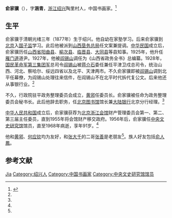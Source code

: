 '''俞家骥'''（{{bd|1877年||1968年|}}），字'''涵青'''，[[浙江|浙江]][[绍兴|绍兴]]陶里村人，中国书画家。<ref name=yjj>{{Cite web |url=http://xbsh.net/author/2562.html |title=俞家骥，西部书画，于2012-2-15查阅 |accessdate=2012-02-16 |archive-date=2014-07-14 |archive-url=https://web.archive.org/web/20140714115311/http://xbsh.net/author/2562.html |dead-url=no }}</ref>

== 生平 ==
俞家骥于清朝光绪三年（1877年）生于绍兴。他自幼在家塾学习。后来俞家骥到[[北京|北京]]入[[国子监|国子监]]学习。此后他被派到[[山西垦务总局|山西垦务总局]]任文案兼提调。[[中华民国|中华民国]]成立后，俞家骥历任[[山西省|山西省]][[阳曲县|阳曲县]]、[[榆次县|榆次县]]、[[临晋县|临晋县]]、[[大同县|大同县]]等县知事。1925年，他升任[[雁门道|雁门道]]道尹。1927年，他被[[阎锡山|阎锡山]]调任为《山西省政务全书》总编纂。1928年，[[国民革命军第三集团军|国民革命军第三集团军]]总司令[[阎锡山|阎锡山]]被[[蒋介石|蒋介石]]委任兼任平津卫戍总司令，统治山西、河北、察哈尔、绥远四省以及北平、天津两市。不久俞家骥即被[[阎锡山|阎锡山]]调到北平任幕僚，为阎锡山处理往来信件，在阎锡山不在北平时代拆代复公文。后来他还从事银行业。<ref name=yjj/>

不久，行政院驻平政务整理委员会成立，[[黄郛|黄郛]]任委员长。俞家骥被任命为政务整理委员会秘书长。此后他辞去职务，任[[北京图书馆|北京图书馆]]馆长兼[[大陆银行|大陆银行]]北京分行经理。<ref name=yjj/>

[[中华人民共和国|中华人民共和国]]成立后，俞家骥获荐为[[北京浙江会馆|北京浙江会馆]]财产管理委员会第一、第二、第三届主任委员，直到1955年将会馆财产移交政府。1956年后，俞家骥任[[中央文史研究馆|中央文史研究馆]]馆员，直至1968年病逝，享年91岁。<ref name=yjj/>

他和[[黄郛|黄郛]]、[[何应钦|何应钦]]均为友好，和[[张大千|张大千]]的二哥[[张善|张善]]是老朋友<ref name=yjj/>。族人好友包括[[俞人鳳|俞人鳳]]。
　　
== 参考文献 ==
{{reflist}}

{{中国国家图书馆馆长}}
{{中央文史研究馆馆员}}

{{Authority control}}
{{DEFAULTSORT:Yu俞}}
[[Category:俞姓|Jia]]
[[Category:绍兴人|Category:绍兴人]]
[[Category:中国书画家|Category:中国书画家]]
[[Category:中央文史研究馆馆员|Category:中央文史研究馆馆员]]